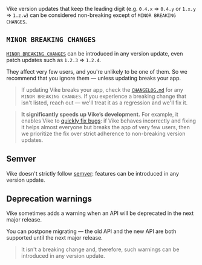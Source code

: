 Vike version updates that keep the leading digit (e.g. `0.4.x` => `0.4.y` or `1.x.y` => `1.z.w`) can be considered non-breaking except of `MINOR BREAKING CHANGES`.


## `MINOR BREAKING CHANGES`

[`MINOR BREAKING CHANGES`](https://github.com/vikejs/vike/blob/main/CHANGELOG.md#minor-breaking-changes) can be introduced in any version update, even patch updates such as `1.2.3` => `1.2.4`.

They affect very few users, and you're unlikely to be one of them. So we recommend that you ignore them — unless updating breaks your app.

> If updating Vike breaks your app, check the [`CHANGELOG.md`](https://github.com/vikejs/vike/blob/main/CHANGELOG.md) for any `MINOR BREAKING CHANGES`. If you experience a breaking change that isn't listed, reach out — we'll treat it as a regression and we'll fix it.

> **It significantly speeds up Vike’s development.** For example, it enables Vike to [quickly fix bugs](https://github.com/vikejs/vike/issues?q=is%3Aissue%20state%3Aopen%20label%3A%22bug%20%3Aboom%3A%22): if Vike behaves incorrectly and fixing it helps almost everyone but breaks the app of very few users, then we prioritize the fix over strict adherence to non-breaking version updates.

## Semver

Vike doesn't strictly follow [semver](https://semver.org): features can be introduced in any version update.


## Deprecation warnings

Vike sometimes adds a warning when an API will be deprecated in the next major release.

You can postpone migrating — the old API and the new API are both supported until the next major release.

> It isn't a breaking change and, therefore, such warnings can be introduced in any version update.
